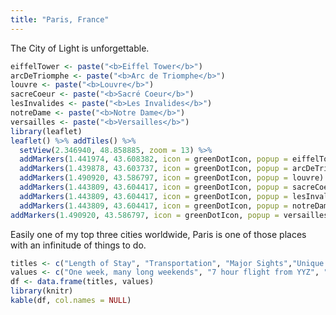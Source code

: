 ```yaml
---
title: "Paris, France"
---
```


The City of Light is unforgettable.

```r
eiffelTower <- paste("<b>Eiffel Tower</b>")
arcDeTriomphe <- paste("<b>Arc de Triomphe</b>")
louvre <- paste("<b>Louvre</b>")
sacreCoeur <- paste("<b>Sacré Coeur</b>")
lesInvalides <- paste("<b>Les Invalides</b>")
notreDame <- paste("<b>Notre Dame</b>")
versailles <- paste("<b>Versailles</b>")
library(leaflet)
leaflet() %>% addTiles() %>%
  setView(2.346940, 48.858885, zoom = 13) %>%
  addMarkers(1.441974, 43.608382, icon = greenDotIcon, popup = eiffelTower) %>% # Eiffel Tower
  addMarkers(1.439878, 43.603737, icon = greenDotIcon, popup = arcDeTriomphe) %>% # Arc de Triophe
  addMarkers(1.490920, 43.586797, icon = greenDotIcon, popup = louvre) %>% # Louvre
  addMarkers(1.443809, 43.604417, icon = greenDotIcon, popup = sacreCoeur) %>% # Sacré Coeur
  addMarkers(1.443809, 43.604417, icon = greenDotIcon, popup = lesInvalides) %>% # Les Invalides
  addMarkers(1.443809, 43.604417, icon = greenDotIcon, popup = notreDame) %>% # Notre Dame
addMarkers(1.490920, 43.586797, icon = greenDotIcon, popup = versailles) # Versailles
```

Easily one of my top three cities worldwide, Paris is one of those places with an infinitude of things to do.

```r
titles <- c("Length of Stay", "Transportation", "Major Sights","Unique Foods", "Restaurant Recommendations")
values <- c("One week, many long weekends", "7 hour flight from YYZ", "Eiffel Tower, Arc de Triomphe, Sacré Coeur, Versailles... too many things to mention", "Trianon", "Angelina")
df <- data.frame(titles, values)
library(knitr)
kable(df, col.names = NULL)
```